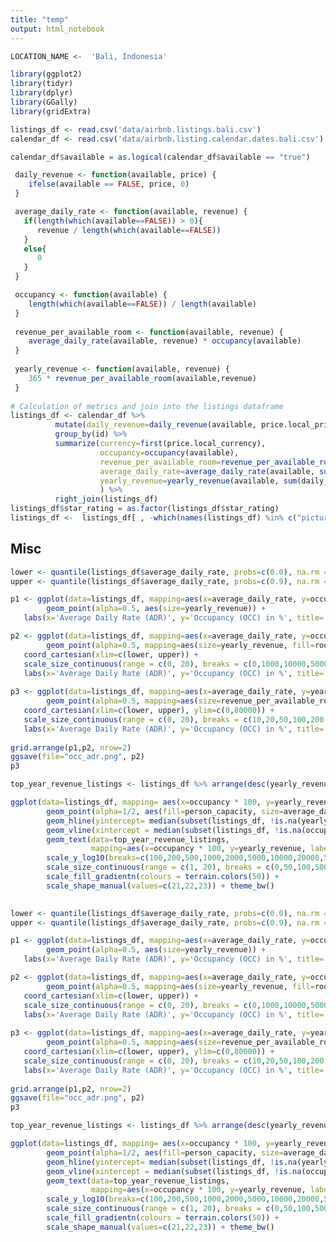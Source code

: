 ```yaml
---
title: "temp"
output: html_notebook
---
```




```r
LOCATION_NAME <-  'Bali, Indonesia'
```

```r

library(ggplot2)
library(tidyr)
library(dplyr)
library(GGally)
library(gridExtra)
```

```r
listings_df <- read.csv('data/airbnb.listings.bali.csv')
calendar_df <- read.csv('data/airbnb.listing.calendar.dates.bali.csv')

```


```r
calendar_df$available = as.logical(calendar_df$available == "true")

```





```r

 daily_revenue <- function(available, price) {
    ifelse(available == FALSE, price, 0)
 }

 average_daily_rate <- function(available, revenue) {
   if(length(which(available==FALSE)) > 0){
      revenue / length(which(available==FALSE))
   }
   else{
      0
   }
 }

 occupancy <- function(available) {
    length(which(available==FALSE)) / length(available)
 }
 
 revenue_per_available_room <- function(available, revenue) {
    average_daily_rate(available, revenue) * occupancy(available)
 }
 
 yearly_revenue <- function(available, revenue) {
    365 * revenue_per_available_room(available,revenue)
 }
 
# Calculation of metrics and join into the listings dataframe
listings_df <- calendar_df %>% 
          mutate(daily_revenue=daily_revenue(available, price.local_price)) %>% 
          group_by(id) %>% 
          summarize(currency=first(price.local_currency),
                    occupancy=occupancy(available),
                    revenue_per_available_room=revenue_per_available_room(available, sum(daily_revenue)),
                    average_daily_rate=average_daily_rate(available, sum(daily_revenue)),
                    yearly_revenue=yearly_revenue(available, sum(daily_revenue))
                    ) %>%
          right_join(listings_df)  
listings_df$star_rating = as.factor(listings_df$star_rating)
listings_df <-  listings_df[ , -which(names(listings_df) %in% c("picture_url", "currency"))]
```



## Misc

```r
lower <- quantile(listings_df$average_daily_rate, probs=c(0.0), na.rm = TRUE)
upper <- quantile(listings_df$average_daily_rate, probs=c(0.9), na.rm = TRUE)

p1 <- ggplot(data=listings_df, mapping=aes(x=average_daily_rate, y=occupancy * 100)) +
        geom_point(alpha=0.5, aes(size=yearly_revenue)) +
   labs(x='Average Daily Rate (ADR)', y='Occupancy (OCC) in %', title='Occupancy vs Average Daily Rate') 

p2 <- ggplot(data=listings_df, mapping=aes(x=average_daily_rate, y=occupancy * 100)) +
        geom_point(alpha=0.5, mapping=aes(size=yearly_revenue, fill=room_type), shape=21) +
   coord_cartesian(xlim=c(lower, upper)) + 
   scale_size_continuous(range = c(0, 20), breaks = c(0,1000,10000,50000)) +
   labs(x='Average Daily Rate (ADR)', y='Occupancy (OCC) in %', title='Occupancy vs Average Daily Rate') 
  
p3 <- ggplot(data=listings_df, mapping=aes(x=average_daily_rate, y=yearly_revenue)) +
        geom_point(alpha=0.5, mapping=aes(size=revenue_per_available_room, fill=room_type), shape=21) +
   coord_cartesian(xlim=c(lower, upper), ylim=c(0,80000)) + 
   scale_size_continuous(range = c(0, 20), breaks = c(10,20,50,100,200,500)) +
   labs(x='Average Daily Rate (ADR)', y='Occupancy (OCC) in %', title='Occupancy vs Average Daily Rate') 
  
grid.arrange(p1,p2, nrow=2)
ggsave(file="occ_adr.png", p2)
p3
```






```r

top_year_revenue_listings <- listings_df %>% arrange(desc(yearly_revenue)) %>% top_n(n=10, wt=yearly_revenue)

ggplot(data=listings_df, mapping= aes(x=occupancy * 100, y=yearly_revenue)) +
        geom_point(alpha=1/2, aes(fill=person_capacity, size=average_daily_rate, shape=room_type)) +
        geom_hline(yintercept= median(subset(listings_df, !is.na(yearly_revenue))$yearly_revenue), linetype= 'dotted') +
        geom_vline(xintercept = median(subset(listings_df, !is.na(occupancy))$occupancy), linetype= 'dotted') +
        geom_text(data=top_year_revenue_listings,
                  mapping=aes(x=occupancy * 100, y=yearly_revenue, label=name)) +
        scale_y_log10(breaks=c(100,200,500,1000,2000,5000,10000,20000,50000,100000,200000)) +
        scale_size_continuous(range = c(1, 20), breaks = c(0,50,100,500)) +
        scale_fill_gradientn(colours = terrain.colors(50)) +
        scale_shape_manual(values=c(21,22,23)) + theme_bw() 
    
```




```r
lower <- quantile(listings_df$average_daily_rate, probs=c(0.0), na.rm = TRUE)
upper <- quantile(listings_df$average_daily_rate, probs=c(0.9), na.rm = TRUE)

p1 <- ggplot(data=listings_df, mapping=aes(x=average_daily_rate, y=occupancy * 100)) +
        geom_point(alpha=0.5, aes(size=yearly_revenue)) +
   labs(x='Average Daily Rate (ADR)', y='Occupancy (OCC) in %', title='Occupancy vs Average Daily Rate') 

p2 <- ggplot(data=listings_df, mapping=aes(x=average_daily_rate, y=occupancy * 100)) +
        geom_point(alpha=0.5, mapping=aes(size=yearly_revenue, fill=room_type), shape=21) +
   coord_cartesian(xlim=c(lower, upper)) + 
   scale_size_continuous(range = c(0, 20), breaks = c(0,1000,10000,50000)) +
   labs(x='Average Daily Rate (ADR)', y='Occupancy (OCC) in %', title='Occupancy vs Average Daily Rate') 
  
p3 <- ggplot(data=listings_df, mapping=aes(x=average_daily_rate, y=yearly_revenue)) +
        geom_point(alpha=0.5, mapping=aes(size=revenue_per_available_room, fill=room_type), shape=21) +
   coord_cartesian(xlim=c(lower, upper), ylim=c(0,80000)) + 
   scale_size_continuous(range = c(0, 20), breaks = c(10,20,50,100,200,500)) +
   labs(x='Average Daily Rate (ADR)', y='Occupancy (OCC) in %', title='Occupancy vs Average Daily Rate') 
  
grid.arrange(p1,p2, nrow=2)
ggsave(file="occ_adr.png", p2)
p3
```



```r

top_year_revenue_listings <- listings_df %>% arrange(desc(yearly_revenue)) %>% top_n(n=10, wt=yearly_revenue)

ggplot(data=listings_df, mapping= aes(x=occupancy * 100, y=yearly_revenue)) +
        geom_point(alpha=1/2, aes(fill=person_capacity, size=average_daily_rate, shape=room_type)) +
        geom_hline(yintercept= median(subset(listings_df, !is.na(yearly_revenue))$yearly_revenue), linetype= 'dotted') +
        geom_vline(xintercept = median(subset(listings_df, !is.na(occupancy))$occupancy), linetype= 'dotted') +
        geom_text(data=top_year_revenue_listings,
                  mapping=aes(x=occupancy * 100, y=yearly_revenue, label=name)) +
        scale_y_log10(breaks=c(100,200,500,1000,2000,5000,10000,20000,50000,100000,200000)) +
        scale_size_continuous(range = c(1, 20), breaks = c(0,50,100,500)) +
        scale_fill_gradientn(colours = terrain.colors(50)) +
        scale_shape_manual(values=c(21,22,23)) + theme_bw() 
    
```
